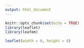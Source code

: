 ```yaml
---
output: html_document
---
```



```r
knitr::opts_chunk$set(echo = TRUE)
library(leaflet)
library(leafem)
```



<link rel="stylesheet" href="https://unpkg.com/leaflet@1.7.1/dist/leaflet.css" integrity="sha512-xodZBNTC5n17Xt2atTPuE1HxjVMSvLVW9ocqUKLsCC5CXdbqCmblAshOMAS6/keqq/sMZMZ19scR4PsZChSR7A==" crossorigin="" />

<script src="https://unpkg.com/leaflet@1.7.1/dist/leaflet.js" integrity="sha512-XQoYMqMTK8LvdxXYG3nZ448hOEQiglfqkJs1NOQV44cWnUrBc8PkAOcXy20w0vlaXaVUearIOBhiXZ5V3ynxwA==" crossorigin=""></script>

<script src="https://unpkg.com/georaster"></script>

<script src="https://unpkg.com/georaster-layer-for-leaflet/dist/georaster-layer-for-leaflet.min.js"></script>

<script src="https://unpkg.com/leaflet.locatecontrol/dist/L.Control.Locate.min.js" integrity="sha512-KDbRdPMbP+KqOQLcI3lW9fFg/e+CCo4q1eT9CEIz7Xxn1sxFA8zXCBu+yyA3WpXwmEybzWkYeB3LD7pA/C2N8A==" crossorigin=""></script>


```r
leaflet(width = 0, height = 0)
```

<style>
    /* Overall map style */
    #map {position: absolute; top: 0; bottom: 0; left: 0; right: 0;width: 100%; height: 100%;}
    

    .legend {
        padding: 6px 8px;
        font: 14px Arial, Helvetica, sans-serif;
        background: white;
        background: rgba(255, 255, 255, 0.8);
        /*box-shadow: 0 0 15px rgba(0, 0, 0, 0.2);*/
        /*border-radius: 5px;*/
        line-height: 24px;
        color: #555;
    }

    .legend h4 {
        text-align: left;
        font-size: 16px;
        margin: 2px 12px 8px;
        color: #777;
    }

    .legend span {
        position: relative;
        margin: 0 0px 0 8px;
        bottom: 3px;
    }

    .legend i {
        width: 18px;
        height: 18px;
        float: left;
        margin: 0 8px 0 14px;
        opacity: 1;
    }

    .legend i.icon {
        background-size: 18px;
        background-color: rgba(255, 255, 255, 1);
    }
    

</style>
<div id="map" style="width: 100%; height: 480px; position: relative;"></div>
<script>
// Load base tiles ----

// OpenStreetMap Tiles
// Dark Matter Tiles
var DarkMatter = L.tileLayer('https://cartodb-basemaps-{s}.global.ssl.fastly.net/dark_all/{z}/{x}/{y}.png', {
  attribution: '&copy; <a href="https://carto.com/attributions">CARTO</a>'
});

var osm = L.tileLayer('http://{s}.tile.osm.org/{z}/{x}/{y}.png', {attribution: '&copy; <a href="http://osm.org/copyright">OpenStreetMap</a> contributors'});

        //  .. CartoDB Positron
var cartodb = L.tileLayer('http://{s}.basemaps.cartocdn.com/light_all/{z}/{x}/{y}.png', {attribution: '&copy; <a href="http://www.openstreetmap.org/copyright">OpenStreetMap</a> contributors, &copy; <a href="http://cartodb.com/attributions">CartoDB</a>'});

var lyr = L.tileLayer('./{z}/{x}/{y}.png', {tms: true, opacity: 0.7, attribution: ""});

// Initiate leaflet ----
// This needs to be done before loading the Georasters
var map = L.map('map', { 
  center: [56.25, 12], // Centered on Denmark
  zoom: 9, // Worked well
  minZoom: 7,
  maxZoom: 15,
  layers: [osm, lyr] // Default layers
});

        var basemaps = {"OpenStreetMap": osm, "CartoDB Positron": cartodb, "Dark matter": DarkMatter}
        var overlaymaps = {"Layer": lyr}

        // Title
        var title = L.control();
        title.onAdd = function(map) {
            this._div = L.DomUtil.create('div', 'ctl title');
            this.update();
            return this._div;
        };
        title.update = function(props) {
            this._div.innerHTML = "";
        };
        title.addTo(map);

        // Note
        var src = 'Generated by <a href="http://www.klokan.cz/projects/gdal2tiles/">GDAL2Tiles</a>, Copyright &copy; 2008 <a href="http://www.klokan.cz/">Klokan Petr Pridal</a>,  <a href="http://www.gdal.org/">GDAL</a> &amp; <a href="http://www.osgeo.org/">OSGeo</a> <a href="http://code.google.com/soc/">GSoC</a>';
        var title = L.control({position: 'bottomleft'});
        title.onAdd = function(map) {
            this._div = L.DomUtil.create('div', 'ctl src');
            this.update();
            return this._div;
        };
        title.update = function(props) {
            this._div.innerHTML = src;
        };
        title.addTo(map);


        // Add base layers
        L.control.layers(basemaps, overlaymaps, {collapsed: true}).addTo(map);

        // Fit to overlay bounds (SW and NE points with (lat, lon))
        map.fitBounds([[54.43550000478894, 15.597828594024122], [57.769065701397686, 8.008309499375173]]);
var legend = L.control({ position: "bottomright" });
legend.onAdd = function(map) {
  var div = L.DomUtil.create("div", "legend");
  div.innerHTML += "<h4>Legend</h4>";
  div.innerHTML += '<i class="legend-icon" style="background: #a6611a"></i><span class="legend-text">Potentielle områder for rejsning af små nye skove (>5 ha) </span><br>';
  div.innerHTML += '<i class="legend-icon" style="background: #dfc27d"></i><span class="legend-text">Eksisterende naturområder, som ikke er skov</span><br>';
  div.innerHTML += '<i class="legend-icon" style="background: #006d2c"></i><span class="legend-text">Eksisterende skovområder</span><br>';
div.innerHTML += '<i class="legend-icon" style="background: #74a9cf"></i><span class="legend-text">Beliggenhed i større skovområder (>200 ha inkl. naturområder) (Lavt niveau)</span><br>';
div.innerHTML += '<i class="legend-icon" style="background: #2b8cbe"></i><span class="legend-text">Beliggenhed i større skovområder (>200 ha inkl. naturområder) (Mellemlavt niveau)</span><br>';
div.innerHTML += '<i class="legend-icon" style="background: #045a8d"></i><span class="legend-text">Beliggenhed i større skovområder (>200 ha inkl. naturområder) (Højt niveau)</span><br>';


  return div;
};

// Add legend
legend.addTo(map);

// Add locate control button
L.control.locate({
    position: 'topleft', // set the position of the control
    drawCircle: true, // controls whether a circle is drawn that shows the uncertainty about the location
    follow: true, // follow the user's location
    setView: true, // automatically sets the map view to the user's location
    keepCurrentZoomLevel: false, // keep the current map zoom level when displaying the user's location
    strings: {
        title: "Show me where I am", // title of the locate control
        popup: "You are within {distance} {unit} from this point", // text to appear if user's location is found
        outsideMapBoundsMsg: "You seem located outside the boundaries of the map" // default message for when user is outside map bounds
    },
    locateOptions: {
        maxZoom: 16 // maximum zoom level when showing the user's location
    }
}).addTo(map);

</script>